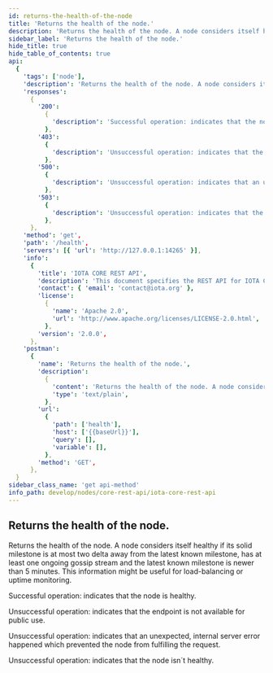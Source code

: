```yaml
---
id: returns-the-health-of-the-node
title: 'Returns the health of the node.'
description: 'Returns the health of the node. A node considers itself healthy if its solid milestone is at most two delta away from the latest known milestone, has at least one ongoing gossip stream and the latest known milestone is newer than 5 minutes. This information might be useful for load-balancing or uptime monitoring.'
sidebar_label: 'Returns the health of the node.'
hide_title: true
hide_table_of_contents: true
api:
  {
    'tags': ['node'],
    'description': 'Returns the health of the node. A node considers itself healthy if its solid milestone is at most two delta away from the latest known milestone, has at least one ongoing gossip stream and the latest known milestone is newer than 5 minutes. This information might be useful for load-balancing or uptime monitoring.',
    'responses':
      {
        '200':
          {
            'description': 'Successful operation: indicates that the node is healthy.',
          },
        '403':
          {
            'description': 'Unsuccessful operation: indicates that the endpoint is not available for public use.',
          },
        '500':
          {
            'description': 'Unsuccessful operation: indicates that an unexpected, internal server error happened which prevented the node from fulfilling the request.',
          },
        '503':
          {
            'description': 'Unsuccessful operation: indicates that the node isn´t healthy.',
          },
      },
    'method': 'get',
    'path': '/health',
    'servers': [{ 'url': 'http://127.0.0.1:14265' }],
    'info':
      {
        'title': 'IOTA CORE REST API',
        'description': 'This document specifies the REST API for IOTA CORE node software.',
        'contact': { 'email': 'contact@iota.org' },
        'license':
          {
            'name': 'Apache 2.0',
            'url': 'http://www.apache.org/licenses/LICENSE-2.0.html',
          },
        'version': '2.0.0',
      },
    'postman':
      {
        'name': 'Returns the health of the node.',
        'description':
          {
            'content': 'Returns the health of the node. A node considers itself healthy if its solid milestone is at most two delta away from the latest known milestone, has at least one ongoing gossip stream and the latest known milestone is newer than 5 minutes. This information might be useful for load-balancing or uptime monitoring.',
            'type': 'text/plain',
          },
        'url':
          {
            'path': ['health'],
            'host': ['{{baseUrl}}'],
            'query': [],
            'variable': [],
          },
        'method': 'GET',
      },
  }
sidebar_class_name: 'get api-method'
info_path: develop/nodes/core-rest-api/iota-core-rest-api
---
```



## Returns the health of the node.

Returns the health of the node. A node considers itself healthy if its solid milestone is at most two delta away from the latest known milestone, has at least one ongoing gossip stream and the latest known milestone is newer than 5 minutes. This information might be useful for load-balancing or uptime monitoring.

<div><ApiTabs><TabItem label={"200"} value={"200"}><div>

Successful operation: indicates that the node is healthy.

</div><div></div></TabItem><TabItem label={"403"} value={"403"}><div>

Unsuccessful operation: indicates that the endpoint is not available for public use.

</div><div></div></TabItem><TabItem label={"500"} value={"500"}><div>

Unsuccessful operation: indicates that an unexpected, internal server error happened which prevented the node from fulfilling the request.

</div><div></div></TabItem><TabItem label={"503"} value={"503"}><div>

Unsuccessful operation: indicates that the node isn´t healthy.

</div><div></div></TabItem></ApiTabs></div>
